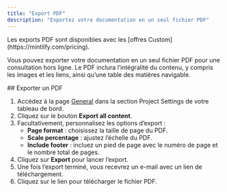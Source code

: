 ```yaml
---
title: "Export PDF"
description: "Exportez votre documentation en un seul fichier PDF"
---
```


<Info>
Les exports PDF sont disponibles avec les [offres Custom](https://mintlify.com/pricing).
</Info>

Vous pouvez exporter votre documentation en un seul fichier PDF pour une consultation hors ligne. Le PDF inclura l’intégralité du contenu, y compris les images et les liens, ainsi qu’une table des matières navigable.

<div id="exporting-a-pdf">
  ## Exporter un PDF
</div>

1. Accédez à la page [General](https://dashboard.mintlify.com/settings/deployment/general) dans la section Project Settings de votre tableau de bord.
2. Cliquez sur le bouton **Export all content**.
3. Facultativement, personnalisez les options d’export :
    - **Page format** : choisissez la taille de page du PDF.
    - **Scale percentage** : ajustez l’échelle du PDF.
    - **Include footer** : incluez un pied de page avec le numéro de page et le nombre total de pages.
4. Cliquez sur **Export** pour lancer l’export.
5. Une fois l’export terminé, vous recevrez un e-mail avec un lien de téléchargement.
6. Cliquez sur le lien pour télécharger le fichier PDF.